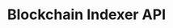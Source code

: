 ---
title: Blockchain Indexer API
url: https://www.postman.com/go-maestro/maestro-api/documentation/3lhc5bu/bitcoin-blockchain-indexer-api
---